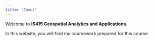 ```yaml
---
title: "About"
---
```


Welcome to **IS415 Geospatial Analytics and Applications**.

In this website, you will find my coursework prepared for this course.
